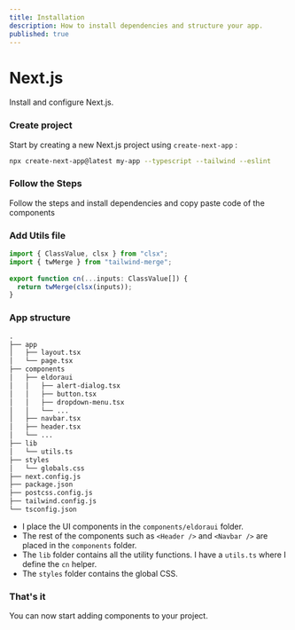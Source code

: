 ```yaml
---
title: Installation
description: How to install dependencies and structure your app.
published: true
---
```


# Next.js
Install and configure Next.js.

<Steps>

### Create project
Start by creating a new Next.js project using `create-next-app` :

```bash 
npx create-next-app@latest my-app --typescript --tailwind --eslint
```

### Follow the Steps
Follow the steps and install dependencies and copy paste code of the components

### Add Utils file

```typescript 
import { ClassValue, clsx } from "clsx";
import { twMerge } from "tailwind-merge";
 
export function cn(...inputs: ClassValue[]) {
  return twMerge(clsx(inputs));
}
```

### App structure


```txt {6-10,14-15}
.
├── app
│   ├── layout.tsx
│   └── page.tsx
├── components
│   ├── eldoraui
│   │   ├── alert-dialog.tsx
│   │   ├── button.tsx
│   │   ├── dropdown-menu.tsx
│   │   └── ...
│   ├── navbar.tsx
│   ├── header.tsx
│   └── ...
├── lib
│   └── utils.ts
├── styles
│   └── globals.css
├── next.config.js
├── package.json
├── postcss.config.js
├── tailwind.config.js
└── tsconfig.json
```

- I place the UI components in the `components/eldoraui` folder.
- The rest of the components such as `<Header />` and `<Navbar />` are placed in the `components` folder.
- The `lib` folder contains all the utility functions. I have a `utils.ts` where I define the `cn` helper.
- The `styles` folder contains the global CSS.

### That's it

You can now start adding components to your project.


</Steps>



